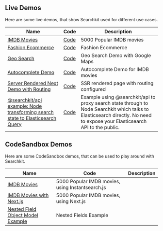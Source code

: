## Live Demos

Here are some live demos, that show Searchkit used for different use cases.

| Name | Code | Description |
| --- | --- | --- |
| [IMDB Movies](/demo) | [Code](https://github.com/searchkit/searchkit/tree/main/apps/web/pages/demo.tsx) | 5000 Popular IMDB movies  |
| [Fashion Ecommerce](/demo-ecommerce) | [Code](https://github.com/searchkit/searchkit/tree/main/apps/web/pages/demo-ecommerce.tsx) | Fashion Ecommerce |
| [Geo Search](/geo-search-demo) | [Code](https://github.com/searchkit/searchkit/tree/main/apps/web/pages/geo-search-demo.jsx) | Geo Search Demo with Google Maps |
| [Autocomplete Demo](/autocomplete) | [Code](https://github.com/searchkit/searchkit/tree/main/apps/web/pages/autocomplete.jsx) | Autocomplete Demo for IMDB movies |
| [Server Rendered Next Demo with Routing](/ssr-demo) | [Code](https://github.com/searchkit/searchkit/tree/main/apps/web/pages/ssr-demo.jsx) | SSR rendered page with routing configured |
| [@searchkit/api example: Node transforming search state to Elasticsearch Query](/node-proxy-demo) | [Code](https://github.com/searchkit/searchkit/tree/main/apps/web/pages/node-proxy-demo.jsx) |Example using @searchkit/api to proxy search state through to Node Searchkit which talks to Elasticsearch directly. No need to expose your Elasticsearch API to the public. |

## CodeSandbox Demos

Here are some CodeSandbox demos, that can be used to play around with Searchkit.

| Name | Code | Description |
| --- | --- | --- |
| [IMDB Movies](https://codesandbox.io/s/beta-instantsearch-js-searchkit-b2oo1u)  | 5000 Popular IMDB movies, using Instantsearch.js |
| [IMDB Movies with Next.js](https://codesandbox.io/s/beta-react-instantsearch-next-js-searchkit-dxz0v3?file=/pages/index.tsx) | 5000 Popular IMDB movies, using Next.js |
| [Nested Field Object Model Example](https://codesandbox.io/p/sandbox/beta-example-nested-field-support-for-facet-and-filters-forked-e70mfp?file=%2Fpages%2Fapi%2Fsearch.ts) | Nested Fields Example |